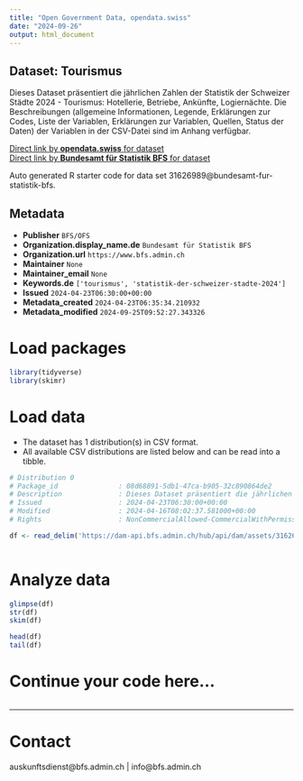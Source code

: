 ```yaml
---
title: "Open Government Data, opendata.swiss"
date: "2024-09-26"
output: html_document
---
```


## Dataset: Tourismus

Dieses Dataset präsentiert die jährlichen Zahlen der Statistik der Schweizer Städte 2024 - Tourismus: Hotellerie, Betriebe, Ankünfte, Logiernächte. Die Beschreibungen (allgemeine Informationen, Legende, Erklärungen zur Codes, Liste der Variablen, Erklärungen zur Variablen, Quellen, Status der Daten) der Variablen in der CSV-Datei sind im Anhang verfügbar.

[Direct link by **opendata.swiss** for dataset](https://opendata.swiss/de/dataset/tourismus1)<br>
[Direct link by **Bundesamt für Statistik BFS** for dataset](https://www.bfs.admin.ch/asset/de/ts-b-ssv-06-2024)

Auto generated R starter code for data set 31626989@bundesamt-fur-statistik-bfs.

## Metadata

- **Publisher** `BFS/OFS`
- **Organization.display_name.de** `Bundesamt für Statistik BFS`
- **Organization.url** `https://www.bfs.admin.ch`
- **Maintainer** `None`
- **Maintainer_email** `None`
- **Keywords.de** `['tourismus', 'statistik-der-schweizer-stadte-2024']`
- **Issued** `2024-04-23T06:30:00+00:00`
- **Metadata_created** `2024-04-23T06:35:34.210932`
- **Metadata_modified** `2024-09-25T09:52:27.343326`


# Load packages

```r

library(tidyverse)
library(skimr)

```

# Load data

-   The dataset has 1 distribution(s) in CSV format.
-   All available CSV distributions are listed below and can be read into a tibble.

```r

# Distribution 0
# Package_id               : 08d68891-5db1-47ca-b905-32c890864de2
# Description              : Dieses Dataset präsentiert die jährlichen Zahlen der Statistik der Schweizer Städte 2024 - Tourismus: Hotellerie, Betriebe, Ankünfte, Logiernächte. Die Beschreibungen (allgemeine Informationen, Legende, Erklärungen zur Codes, Liste der Variablen, Erklärungen zur Variablen, Quellen, Status der Daten) der Variablen in der CSV-Datei sind im Anhang verfügbar.
# Issued                   : 2024-04-23T06:30:00+00:00
# Modified                 : 2024-04-16T08:02:37.581000+00:00
# Rights                   : NonCommercialAllowed-CommercialWithPermission-ReferenceRequired

df <- read_delim('https://dam-api.bfs.admin.ch/hub/api/dam/assets/31626991/master')



```

# Analyze data

```r

glimpse(df)
str(df)
skim(df)

head(df)
tail(df)

```

# Continue your code here...

```r

```

------------------------------------------------------------------------

# Contact

auskunftsdienst@bfs.admin.ch | info@bfs.admin.ch
